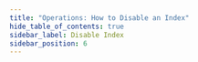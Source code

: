 ```yaml
---
title: "Operations: How to Disable an Index"
hide_table_of_contents: true
sidebar_label: Disable Index
sidebar_position: 6
---
```





<LanguageSwitcher supportedLanguages={supportedLanguages} />

<LanguageContent language="csharp">
   <DisableIndexCsharp />
</LanguageContent>

<LanguageContent language="java">
   <DisableIndexJava />
</LanguageContent>


<!---
### Indexes
- [What are Indexes](../../../../indexes/what-are-indexes)
- [Creating and Deploying Indexes](../../../../indexes/creating-and-deploying)

### Server
- [Index Administration](../../../../server/administration/index-administration)

### Operations
- [How to Enable Index](../../../../client-api/operations/maintenance/indexes/enable-index)
- [How to Stop Index Until Restart](../../../../client-api/operations/maintenance/indexes/stop-index)


-->